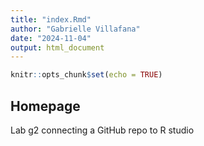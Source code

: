 ```yaml
---
title: "index.Rmd"
author: "Gabrielle Villafana"
date: "2024-11-04"
output: html_document
---
```


```r
knitr::opts_chunk$set(echo = TRUE)
```

## Homepage
Lab g2 connecting a GitHub repo to R studio